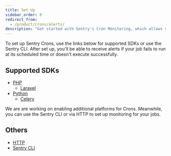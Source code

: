 ```yaml
---
title: Set Up
sidebar_order: 0
redirect_from:
  - /product/crons/alerts/
description: "Get started with Sentry's Cron Monitoring, which allows you to monitor the uptime and performance of any scheduled, recurring job."
---
```


To set up Sentry Crons, use the links below for supported SDKs or use the Sentry CLI. After set up, you'll be able to receive alerts if your job fails to run at its scheduled time or doesn't execute successfully.


## Supported SDKs

- [PHP](/platforms/php/crons/)
  - [Laravel](/platforms/php/guides/laravel/crons/)
- [Python](/platforms/python/crons/)
  - [Celery](/platforms/python/guides/celery/crons/)

<Alert level="note" title="Don't see your platform?">

We are are working on enabling additional platforms for Crons. Meanwhile, you can use the Sentry CLI or via HTTP to set up monitoring for your jobs.

</Alert>

## Others

- [HTTP](/product/crons/getting-started/http/)
- [Sentry CLI](/product/crons/getting-started/cli/)

